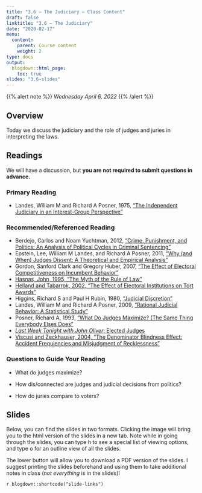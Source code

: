 ```yaml
---
title: "3.6 — The Judiciary — Class Content"
draft: false
linktitle: "3.6 — The Judiciary"
date: "2020-02-17"
menu:
  content:
    parent: Course content
    weight: 2
type: docs
output:
  blogdown::html_page:
    toc: true
slides: "3.6-slides"
---
```


{{% alert note %}}
*Wednesday April 6, 2022*
{{% /alert %}}

## <i class="fas fa-info-circle fa-lg"></i> Overview

Today we discuss the judiciary and the role of judges and juries in interpreting the laws.

## <i class="fas fa-book-reader fa-lg"></i> Readings

We will have a discussion, but **you are not required to submit questions in advance.**

### Primary Reading

- <i class="fas fas fa-book"></i> Landes, William M and Richard A Posner, 1975, [“The Independent Judiciary in an Interest-Group Perspective”](/readings/Landes-Posner-1975.pdf)

### Recommended/Referenced Reading

- <i class="fas fas fa-book"></i> Berdejo, Carlos and Noam Yuchtman, 2012, [“Crime, Punishment, and Politics: An Analysis of Political Cycles in Criminal Sentencing”](/readings/Berdejo-Yuchtman-2013.pdf)
- <i class="fas fas fa-book"></i> Epstein, Lee, William M Landes, and Richard A Posner, 2011, [“Why (and When) Judges Dissent: A Theoretical and Empirical Analysis”](/readings/Epstein-Landes-Posner-2011.pdf)
- <i class="fas fas fa-book"></i> Gordon, Sanford Clark and Gregory Huber, 2007, [“The Effect of Electoral Competitiveness on Incumbent Behavior”](/readings/Gordon-Huber-2007.pdf)
- [<i class="fas fa-file-pdf"></i> Hasnas, John, 1995, “The Myth of the Rule of Law”](/readings/Hasnas-1995.pdf)
- [<i class="fas fa-file-pdf"></i> Helland and Tabarrok, 2002, “The Effect of Electoral Institutions on Tort Awards”](/readings/Helland-Tabarrok-2002.pdf)
- <i class="fas fas fa-book"></i> Higgins, Richard S and Paul H Rubin, 1980, [“Judicial Discretion”](/readings/Higgins-Rubin-1980.pdf)
- <i class="fas fas fa-book"></i> Landes, William M and Richard A Posner, 2009, [“Rational Judicial Behavior: A Statistical Study”](/readings/Landes-Posner-2009.pdf)
- <i class="fas fas fa-book"></i> Posner, Richard A, 1993, [“What Do Judges Maximize? (The Same Thing Everybody Elses Does”](/readings/Posner-1993.pdf)
- [<i class="fab fa-youtube"></i> *Last Week Tonight with John Oliver*: Elected Judges](https://www.youtube.com/watch?v=poL7l-Uk3I8)
- [<i class="fas fa-file-pdf"></i> Viscusi and Zeckhauser, 2004, "The Denominator Blindness Effect: Accident Frequiencies and Misjudgment of Recklessness"](/readings/Viscusi-Zeckhauser-2004.pdf)

### Questions to Guide Your Reading

- What do judges maximize?

- How dis/connected are judges and judicial decisions from politics?

- How do juries compare to voters?


## <i class="fas fa-chalkboard-teacher"></i> Slides

Below, you can find the slides in two formats. Clicking the image will bring you to the html version of the slides in a new tab. Note while in going through the slides, you can type <kbd>h</kbd> to see a special list of viewing options, and type <kbd>o</kbd> for an outline view of all the slides.

The lower button will allow you to download a PDF version of the slides. I suggest printing the slides beforehand and using them to take additional notes in class (*not everything* is in the slides)!

`r blogdown::shortcode("slide-links")`